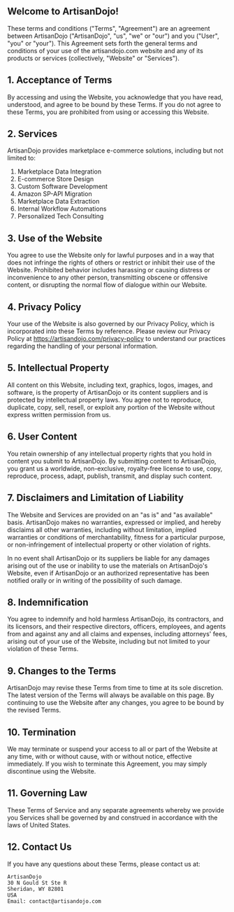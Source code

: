 ## Welcome to ArtisanDojo!

These terms and conditions ("Terms", "Agreement") are an agreement between ArtisanDojo ("ArtisanDojo", "us", "we" or "our") and you ("User", "you" or "your"). This Agreement sets forth the general terms and conditions of your use of the artisandojo.com website and any of its products or services (collectively, "Website" or "Services").

## 1. Acceptance of Terms

By accessing and using the Website, you acknowledge that you have read, understood, and agree to be bound by these Terms. If you do not agree to these Terms, you are prohibited from using or accessing this Website.

## 2. Services

ArtisanDojo provides marketplace e-commerce solutions, including but not limited to:

1. Marketplace Data Integration
2. E-commerce Store Design
3. Custom Software Development
4. Amazon SP-API Migration
5. Marketplace Data Extraction
6. Internal Workflow Automations
7. Personalized Tech Consulting

## 3. Use of the Website

You agree to use the Website only for lawful purposes and in a way that does not infringe the rights of others or restrict or inhibit their use of the Website. Prohibited behavior includes harassing or causing distress or inconvenience to any other person, transmitting obscene or offensive content, or disrupting the normal flow of dialogue within our Website.

## 4. Privacy Policy

Your use of the Website is also governed by our Privacy Policy, which is incorporated into these Terms by reference. Please review our Privacy Policy at https://artisandojo.com/privacy-policy to understand our practices regarding the handling of your personal information.

## 5. Intellectual Property

All content on this Website, including text, graphics, logos, images, and software, is the property of ArtisanDojo or its content suppliers and is protected by intellectual property laws. You agree not to reproduce, duplicate, copy, sell, resell, or exploit any portion of the Website without express written permission from us.

## 6. User Content

You retain ownership of any intellectual property rights that you hold in content you submit to ArtisanDojo. By submitting content to ArtisanDojo, you grant us a worldwide, non-exclusive, royalty-free license to use, copy, reproduce, process, adapt, publish, transmit, and display such content.

## 7. Disclaimers and Limitation of Liability

The Website and Services are provided on an "as is" and "as available" basis. ArtisanDojo makes no warranties, expressed or implied, and hereby disclaims all other warranties, including without limitation, implied warranties or conditions of merchantability, fitness for a particular purpose, or non-infringement of intellectual property or other violation of rights.

In no event shall ArtisanDojo or its suppliers be liable for any damages arising out of the use or inability to use the materials on ArtisanDojo's Website, even if ArtisanDojo or an authorized representative has been notified orally or in writing of the possibility of such damage.

## 8. Indemnification

You agree to indemnify and hold harmless ArtisanDojo, its contractors, and its licensors, and their respective directors, officers, employees, and agents from and against any and all claims and expenses, including attorneys' fees, arising out of your use of the Website, including but not limited to your violation of these Terms.

## 9. Changes to the Terms

ArtisanDojo may revise these Terms from time to time at its sole discretion. The latest version of the Terms will always be available on this page. By continuing to use the Website after any changes, you agree to be bound by the revised Terms.

## 10. Termination

We may terminate or suspend your access to all or part of the Website at any time, with or without cause, with or without notice, effective immediately. If you wish to terminate this Agreement, you may simply discontinue using the Website.

## 11. Governing Law

These Terms of Service and any separate agreements whereby we provide you Services shall be governed by and construed in accordance with the laws of United States.

## 12. Contact Us

If you have any questions about these Terms, please contact us at:

```
ArtisanDojo
30 N Gould St Ste R
Sheridan, WY 82801
USA
Email: contact@artisandojo.com
```
